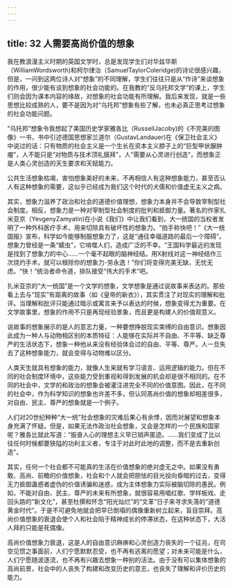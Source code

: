 ```yaml
---
---
---
```

title: 32 人需要高尚价值的想象
---




我在教浪漫主义时期的英国文学时，总是发现学生们对华兹华斯（WilliamWordsworth)和柯尔律治（SamuelTaylorColeridge)的诗论很感兴趣，但是，一问到这两位诗人对“想象”的不同理解，学生们往往只是从“作诗”来谈想象的作用，很少能有谈到想象的社会功能的。在我教的“反乌托邦文学”的课上，学生们则会因为课本内容的缘故，对想象的社会功能有所理解。我后来发现，就是一些思想比较成熟的人，要不是因为对“乌托邦”想象有些了解，也未必真正思考过想象的社会功能问题。

“乌托邦”想象令我想起了美国历史学家雅各比（RussellJacoby)的《不完美的图像》一书，书中引述德国思想家兰道尔（GustavLandauer)在《保卫社会主义》中说过的话：只有物质的社会主义是一个生长在资本主义脖子上的“巨型甲状腺肿瘤”，人不能只是“对物质与技术顶礼膜拜”，人“需要从心灵进行创造”，而想象正是人类心灵创造的天生要求和天赋能力。

公共生活想象枯竭，害怕想象美好的未来，不再相信人有这种想象能力，甚至否认人有这种想象的需要，这似乎已经成为我们这个时代的犬儒和价值虚无主义之病。

其实，想象力滋养了政治和社会的道德价值理想，想象力本身并不会导致宰制型社会制度。相反，想象力是一种对宰制型社会制度的批判和抵御力量。著名的作家扎米亚京（YevgenyZamyatin)在小说《我们》中让我们看到，大一统国的当权者发明了一种外科医疗手术，用来切除具有破坏性的想象力。“拍手称快吧！”《大一统国报》宣布，科学如今能够制服想象力了，这是“通往幸福道路的最后一个障碍”。想象力曾经是一条“蠕虫”，它啃噬人们，造成广泛的不幸。“王国科学最近的发现是找到了想象力的中心……一个毫不起眼的脑神经结。用X射线对这一神经结作三次烧灼手术，就可以根除你的想象力-劳永逸！”你们将变得完美无缺，无忧无虑。“快！”统治者命令道，排队接受“伟大的手术”吧。

扎米亚京的“大一统国”是一个文学的想象，文学想象是通过说故事来表达的。那些看上去与“现实”有距离的故事（如《皇帝的新衣》），其实贯注了对现实的理解和批评。当理解和批评只能通过暗示或寓言来予以表达的时候，想象变得尤为重要。在文学故事里，想象的作用不只是再现经验景象，而且更是构建人的价值观意义。

说故事的想象展示的是人的意志力量，一种要想挣脱现实束缚的自由意识。想象因此成为一种人与动物相区别的本质特征：人能够在实际并不自由、不平等、缺乏尊严的生活状态下，想象一种他从来没有经验体会过的自由、平等、尊严。人一旦失去了这种想象能力，就会变得与动物难以区分。

人类天生就具有想象的能力，就像人生来就有学习语言、运用逻辑的能力。但在不同的社会制度环境中，这些能力受到重视和得到发展的机会却是很不相同的。在不同的社会中，文学的和政治的想象会被灌注进完全不同的价值意图。因此，在不同的社会中，作为科学知识的想象也许差不多，但认同髙尚价值的想象却相差很多，对自由、民主、尊严的想象就是一个例子。

人们对20世纪种种“大一统”社会想象的灾难后果心有余悸，因而对展望和想象本身充满了怀疑。但是，如果无法作政治社会想象，又会是怎样的一个民族和国家呢？雅各比就此写道：“振奋人心的理想主义早已销声匿迹。……我们变成了比以往任何时候都要狭隘的功利主义者，专注于对此时此地的调整，而不是去重新创造”。

其实，任何一个社会都不可能真的生活在价值想象的绝对虚无之中。如果没有勇敢、高尚、前瞻的价值想象，社会和个人就会把胆怯的目光投向昏暗的过去，变得无力抵御蛊惑者虚伪的价值诱骗和迷惑，成为主体想象力实际被脑切除的愚民。例如，不能对自由、民主、尊严的未来有所想象，就很容易用唱红歌、学样板戏、走回头路的“新文化”，甚至杜撰和怀念“阳光灿烂”的“文革”日子来寻求失落的“道德黄金时代”。于是不可避免地就会把早已倒塌的偶像重新树立起来，盲目崇拜。高尚价值想象的衰退会使个人和社会陷于精神成长的停滞状态，在这种状态下，大活人拜的只能是死偶像。

高尚价值想象力衰退，这是人的自由意识麻痹和心灵创造力丧失的一个征兆，在司空见惯之事面前，人们宁愿默默忍受，也不再有逃离的愿望；对未来可能是什么，人们宁愿随波逐流，也不再有兴趣去想象一种别的活法。由于没有可以集体想象的高尚前景，社会中的人丧失了构建和改变历史的意志，也丧失了理解和评价历史的能力。